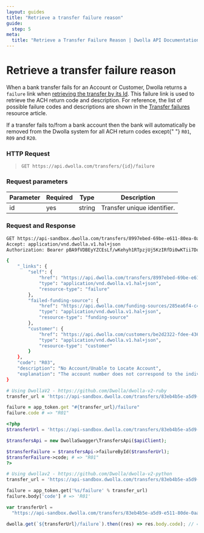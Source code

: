 ```yaml
---
layout: guides
title: "Retrieve a transfer failure reason"
guide:
  step: 5
meta:
  title: "Retrieve a Transfer Failure Reason | Dwolla API Documentation"
---
```


# Retrieve a transfer failure reason

When a bank transfer fails for an Account or Customer, Dwolla returns a `failure` link when [retrieving the transfer by its Id](#retrieve-a-transfer). This failure link is used to retrieve the ACH return code and description. For reference, the list of possible failure codes and descriptions are shown in the [Transfer failures](https://developers.dwolla.com/concepts/transfer-failures) resource article.

<AlertBar variation="info">
  If a transfer fails to/from a bank account then the bank will automatically be
  removed from the Dwolla system for all ACH return codes except{" "}
  <code>R01</code>, <code>R09</code> and <code>R20</code>.
</AlertBar>

### HTTP Request

> `GET https://api.dwolla.com/transfers/{id}/failure`

### Request parameters

| Parameter | Required | Type   | Description                 |
| --------- | -------- | ------ | --------------------------- |
| id        | yes      | string | Transfer unique identifier. |

### Request and Response

```bash
GET https://api-sandbox.dwolla.com/transfers/8997ebed-69be-e611-80ea-0aa34a9b2388/failure
Accept: application/vnd.dwolla.v1.hal+json
Authorization: Bearer pBA9fVDBEyYZCEsLf/wKehyh1RTpzjUj5KzIRfDi0wKTii7DqY

{
    "_links": {
        "self": {
            "href": "https://api.dwolla.com/transfers/8997ebed-69be-e611-80ea-0aa34a9b2388/failure",
            "type": "application/vnd.dwolla.v1.hal+json",
            "resource-type": "failure"
        },
        "failed-funding-source": {
            "href": "https://api.dwolla.com/funding-sources/285ea6f4-c45d-4e15-ad33-21f51461f437",
            "type": "application/vnd.dwolla.v1.hal+json",
            "resource-type": "funding-source"
        },
        "customer": {
            "href": "https://api.dwolla.com/customers/be2d2322-fdee-4361-8722-4289f5601604",
            "type": "application/vnd.dwolla.v1.hal+json",
            "resource-type": "customer"
        }
    },
    "code": "R03",
    "description": "No Account/Unable to Locate Account",
    "explanation": "The account number does not correspond to the individual identified in the entry or a valid account."
}
```

```ruby
# Using DwollaV2 - https://github.com/Dwolla/dwolla-v2-ruby
transfer_url = 'https://api-sandbox.dwolla.com/transfers/83eb4b5e-a5d9-e511-80de-0aa34a9b2388'

failure = app_token.get "#{transfer_url}/failure"
failure.code # => "R01"
```

```php
<?php
$transferUrl = 'https://api-sandbox.dwolla.com/transfers/83eb4b5e-a5d9-e511-80de-0aa34a9b2388';

$transfersApi = new DwollaSwagger\TransfersApi($apiClient);

$transferFailure = $transfersApi->failureById($transferUrl);
$transferFailure->code; # => "R01"
?>
```

```python
# Using dwollav2 - https://github.com/Dwolla/dwolla-v2-python
transfer_url = 'https://api-sandbox.dwolla.com/transfers/83eb4b5e-a5d9-e511-80de-0aa34a9b2388'

failure = app_token.get('%s/failure' % transfer_url)
failure.body['code'] # => 'R01'
```

```javascript
var transferUrl =
  "https://api-sandbox.dwolla.com/transfers/83eb4b5e-a5d9-e511-80de-0aa34a9b2388";

dwolla.get(`${transferUrl}/failure`).then((res) => res.body.code); // => 'R01'
```
